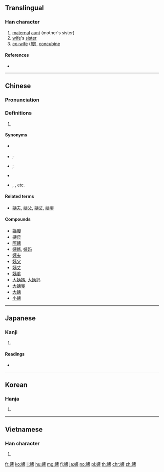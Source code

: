 ==Translingual==

===Han character===
{{Han char|rn=38|rad=女|as=06|sn=9|four=45432|canj=VKN|ids=⿰女夷}}

# [[maternal]] [[aunt]] (mother's sister)
# [[wife]]'s [[sister]]
# [[co-wife]] ([[媵]]), [[concubine]]

====References====
* {{Han ref|kx=0260.150|dkj=06222|dj=0526.140|hdz=21043.120|uh=59E8|ud=23016|bh=ABBC|bd=43964}}

----

==Chinese==
{{zh-forms}}

===Pronunciation===
{{zh-pron
|m=yí
|c=ji4
|mn=î
|mc=y
|oc=y
|ma=
|cat=n
}}

===Definitions===
# {{rfdef|lang=zh}}

====Synonyms====
* {{qualifier|formal}} {{zh-l|姨母}}
* {{qualifier|informal|affectionate}} {{zh-l|阿姨}}; {{zh-l|姨媽}}
* {{qualifier|eldest}} {{zh-l|大姨}}; {{zh-l|大姨媽}}
* {{qualifier|youngest}} {{zh-l|小姨}}
* {{qualifier|Others numbered following the eldest, as}} {{zh-l|[[二]]姨}}, {{zh-l|[[三]]姨}}, etc.

====Related terms====
* {{qualifier|husband}} [[姨夫]], [[姨父]], [[姨丈]], [[姨爹]]

====Compounds====
{{der-top}}
* [[娣媵]]
* [[姨母]]
* [[阿姨]]
* [[姨媽]], [[姨妈]]
* [[姨夫]]
* [[姨父]]
* [[姨丈]]
* [[姨爹]]
* [[大姨媽]], [[大姨妈]]
* [[大姨爹]]
* [[大姨]]
* [[小姨]]
{{der-bottom}}

----

==Japanese==

===Kanji===
{{ja-kanji|grade=|rs=女06}}

# {{defn|lang=ja|sort=女06}}

====Readings====
* {{ja-readings|on=[[い]] (i)|kun=[[おば]] (oba)}}

----

==Korean==

===Hanja===
{{ko-hanja|hangeul=이|rv=i|mr=i}}

# {{defn|lang=ko|sort=女06}}

----

==Vietnamese==

===Han character===
{{vi-hantu|[[di]], [[dì]]|rs=女06}}

# {{defn|lang=vi|sort=女06}}

[[fr:姨]]
[[ko:姨]]
[[li:姨]]
[[hu:姨]]
[[mg:姨]]
[[fj:姨]]
[[ja:姨]]
[[no:姨]]
[[pl:姨]]
[[th:姨]]
[[chr:姨]]
[[zh:姨]]